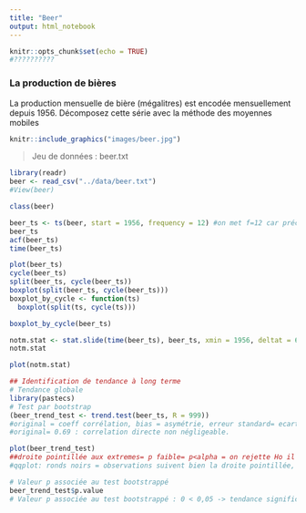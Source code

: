 ```yaml
---
title: "Beer"
output: html_notebook
---
```


```r
knitr::opts_chunk$set(echo = TRUE)
#??????????
```


### La production de bières

La production mensuelle de bière (mégalitres) est encodée mensuellement depuis 1956. Décomposez cette série avec la méthode des moyennes mobiles

```r
knitr::include_graphics("images/beer.jpg")
```

> Jeu de données : beer.txt

```r
library(readr)
beer <- read_csv("../data/beer.txt")
#View(beer)

class(beer) 

beer_ts <- ts(beer, start = 1956, frequency = 12) #on met f=12 car précisé, une observation par mois pour chaque année=unité de temps.
beer_ts
acf(beer_ts)
time(beer_ts) 

plot(beer_ts) 
cycle(beer_ts)
split(beer_ts, cycle(beer_ts))
boxplot(split(beer_ts, cycle(beer_ts)))
boxplot_by_cycle <- function(ts)
  boxplot(split(ts, cycle(ts)))

boxplot_by_cycle(beer_ts)

notm.stat <- stat.slide(time(beer_ts), beer_ts, xmin = 1956, deltat = 6)
notm.stat

plot(notm.stat) 
```


```r
## Identification de tendance à long terme
# Tendance globale
library(pastecs)
# Test par bootstrap
(beer_trend_test <- trend.test(beer_ts, R = 999))
#original = coeff corrélation, bias = asymétrie, erreur standard= ecart-type par rapport à la distribution normale => le plus important c'est le graphique.
#original= 0.69 : correlation directe non négligeable.

plot(beer_trend_test)
##droite pointillée aux extremes= p faible= p<alpha = on rejette Ho il y a donc une tendance générale.
#qqplot: ronds noirs = observations suivent bien la droite pointillée, donc la distribution est normale.

# Valeur p associée au test bootstrappé
beer_trend_test$p.value
# Valeur p associée au test bootstrappé : 0 < 0,05 -> tendance significative au seuil alpha de 5%
```
